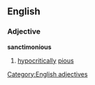 ==English==
===Adjective===
'''sanctimonious'''
#[[hypocritically]] [[pious]]
[[Category:English adjectives]]